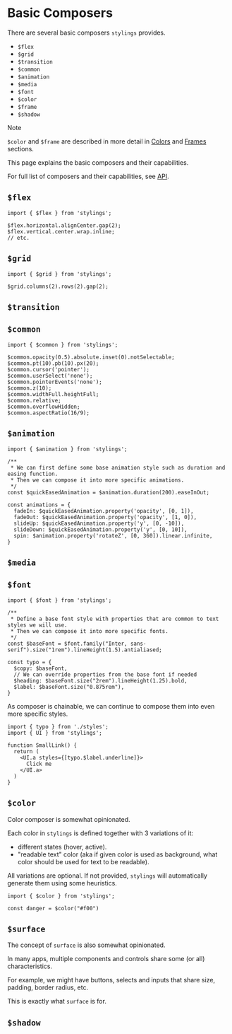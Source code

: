 
# Basic Composers

There are several basic composers `stylings` provides.

- `$flex`
- `$grid`
- `$transition`
- `$common`
- `$animation`
- `$media`
- `$font`
- `$color`
- `$frame`
- `$shadow`

> [!note]
>
> `$color` and `$frame` are described in more detail in [Colors](./colors.mdx) and [Frames](./frames.mdx) sections.

This page explains the basic composers and their capabilities. 

For full list of composers and their capabilities, see [API](./api.mdx).


## `$flex`

```tsx
import { $flex } from 'stylings';

$flex.horizontal.alignCenter.gap(2);
$flex.vertical.center.wrap.inline;
// etc.
```

## `$grid`

```tsx
import { $grid } from 'stylings';

$grid.columns(2).rows(2).gap(2);
```

## `$transition`

## `$common`

```tsx
import { $common } from 'stylings';

$common.opacity(0.5).absolute.inset(0).notSelectable;
$common.pt(10).pb(10).px(20);
$common.cursor('pointer');
$common.userSelect('none');
$common.pointerEvents('none');
$common.z(10);
$common.widthFull.heightFull;
$common.relative;
$common.overflowHidden;
$common.aspectRatio(16/9);

```

## `$animation`

```tsx
import { $animation } from 'stylings';

/**
 * We can first define some base animation style such as duration and easing function.
 * Then we can compose it into more specific animations.
 */
const $quickEasedAnimation = $animation.duration(200).easeInOut;

const animations = {
  fadeIn: $quickEasedAnimation.property('opacity', [0, 1]),
  fadeOut: $quickEasedAnimation.property('opacity', [1, 0]),
  slideUp: $quickEasedAnimation.property('y', [0, -10]),
  slideDown: $quickEasedAnimation.property('y', [0, 10]),
  spin: $animation.property('rotateZ', [0, 360]).linear.infinite,
}
```

## `$media`

## `$font`

```tsx filename="styles.ts"
import { $font } from 'stylings';

/**
 * Define a base font style with properties that are common to text styles we will use.
 * Then we can compose it into more specific fonts.
 */
const $baseFont = $font.family("Inter, sans-serif").size("1rem").lineHeight(1.5).antialiased;

const typo = {
  $copy: $baseFont,
  // We can override properties from the base font if needed
  $heading: $baseFont.size("2rem").lineHeight(1.25).bold, 
  $label: $baseFont.size("0.875rem"),
}
```

As composer is chainable, we can continue to compose them into even more specific styles.

```tsx filename="SmallLink.tsx"
import { typo } from './styles';
import { UI } from 'stylings';

function SmallLink() {
  return (
    <UI.a styles={[typo.$label.underline]}>
      Click me
    </UI.a>
  )
}
```

## `$color`

Color composer is somewhat opinionated. 

Each color in `stylings` is defined together with 3 variations of it:
- different states (hover, active). 
- "readable text" color (aka if given color is used as background, what color should be used for text to be readable).

All variations are optional. If not provided, `stylings` will automatically generate them using some heuristics.

```tsx filename="styles.ts"
import { $color } from 'stylings';

const danger = $color("#f00")
```



## `$surface`

The concept of `surface` is also somewhat opinionated.

In many apps, multiple components and controls share some (or all) characteristics.

For example, we might have buttons, selects and inputs that share size, padding, border radius, etc.

This is exactly what `surface` is for.

## `$shadow`